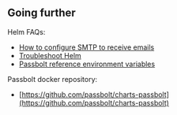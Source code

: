 ## Going further

Helm FAQs:

* [How to configure SMTP to receive emails](/configure/email/setup)
* [Troubleshoot Helm](/faq/hosting/troubleshoot-helm)
* [Passbolt reference environment variables](/configure/environment/reference.html)

Passbolt docker repository:

* [https://github.com/passbolt/charts-passbolt](https://github.com/passbolt/charts-passbolt)
